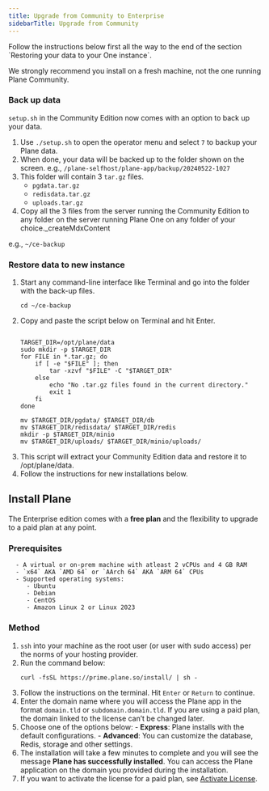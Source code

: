```yaml
---
title: Upgrade from Community to Enterprise
sidebarTitle: Upgrade from Community
---
```


<Warning> 
 Follow the instructions below first all the way to the end of the section `Restoring your data to your One instance`.

We strongly recommend you install on a fresh machine, not the one running Plane Community.
</Warning>

### Back up data
`setup.sh` in the Community Edition now comes with an option to back up your data.

1. Use  `./setup.sh` to open the operator menu and select `7` to backup your Plane data.
2. When done, your data will be backed up to the folder shown on the screen.
e.g., `/plane-selfhost/plane-app/backup/20240522-1027`
3. This folder will contain 3 `tar.gz` files.
    - `pgdata.tar.gz`
    - `redisdata.tar.gz`
    - `uploads.tar.gz`
4. Copy all the 3 files from the server running the Community Edition to any folder on the server running Plane One on any folder of your choice._createMdxContent

e.g., `~/ce-backup`

### Restore data to new instance
1. Start any command-line interface like Terminal and go into the folder with the back-up files.
    ```
    cd ~/ce-backup
    ```
2. Copy and paste the script below on Terminal and hit Enter.
    ```
    
    TARGET_DIR=/opt/plane/data
    sudo mkdir -p $TARGET_DIR
    for FILE in *.tar.gz; do
        if [ -e "$FILE" ]; then
            tar -xzvf "$FILE" -C "$TARGET_DIR"
        else
            echo "No .tar.gz files found in the current directory."
            exit 1
        fi
    done

    mv $TARGET_DIR/pgdata/ $TARGET_DIR/db
    mv $TARGET_DIR/redisdata/ $TARGET_DIR/redis
    mkdir -p $TARGET_DIR/minio
    mv $TARGET_DIR/uploads/ $TARGET_DIR/minio/uploads/
    ```
3. This script will extract your Community Edition data and restore it to /opt/plane/data.
4. Follow the instructions for new installations below.

## Install Plane

The Enterprise edition comes with a **free plan** and the flexibility to upgrade to a paid plan at any point.

### Prerequisites

      - A virtual or on-prem machine with atleast 2 vCPUs and 4 GB RAM
      - `x64` AKA `AMD 64` or `AArch 64` AKA `ARM 64` CPUs
      - Supported operating systems:
         - Ubuntu
         - Debian
         - CentOS
         - Amazon Linux 2 or Linux 2023

### Method

1. `ssh` into your machine as the root user (or user with sudo access) per the norms of your hosting provider.
2. Run the command below:  
    ```
    curl -fsSL https://prime.plane.so/install/ | sh -
    ```
3. Follow the instructions on the terminal. Hit `Enter` or `Return` to continue.
4. Enter the domain name where you will access the Plane app in the format `domain.tld` or `subdomain.domain.tld`. If you are using a paid plan, the domain linked to the license can’t be changed later.
5. Choose one of the options below:
         - **Express**: Plane installs with the default configurations.
         - **Advanced**: You can customize the database, Redis, storage  and other settings.
6. The installation will take a few minutes to complete and you will see the message **Plane has successfully installed**. You can access the Plane application on the domain you provided during the installation. 
7. If you want to activate the license for a paid plan, see [Activate License](/self-hosting/prime-client).